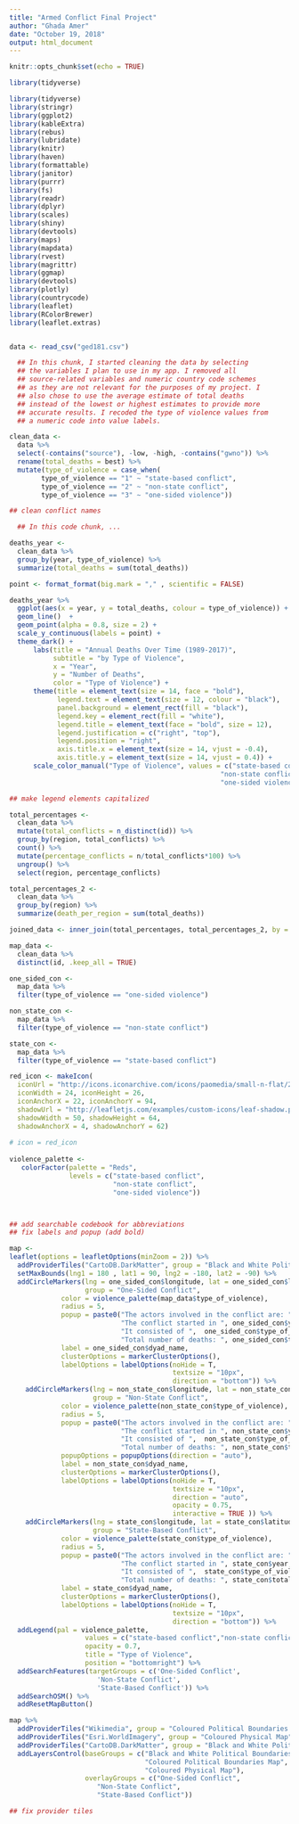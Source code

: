```yaml
---
title: "Armed Conflict Final Project"
author: "Ghada Amer"
date: "October 19, 2018"
output: html_document
---
```


```r
knitr::opts_chunk$set(echo = TRUE)

library(tidyverse)

library(tidyverse)
library(stringr)
library(ggplot2)
library(kableExtra)
library(rebus)
library(lubridate)
library(knitr)
library(haven)
library(formattable)
library(janitor)
library(purrr)
library(fs)
library(readr)
library(dplyr)
library(scales)
library(shiny)
library(devtools)
library(maps)
library(mapdata)
library(rvest)
library(magrittr)
library(ggmap)
library(devtools)
library(plotly)
library(countrycode)
library(leaflet)
library(RColorBrewer)
library(leaflet.extras)


data <- read_csv("ged181.csv")


```

```r

  ## In this chunk, I started cleaning the data by selecting
  ## the variables I plan to use in my app. I removed all 
  ## source-related variables and numeric country code schemes
  ## as they are not relevant for the purposes of my project. I 
  ## also chose to use the average estimate of total deaths 
  ## instead of the lowest or highest estimates to provide more
  ## accurate results. I recoded the type of violence values from 
  ## a numeric code into value labels. 

clean_data <-
  data %>% 
  select(-contains("source"), -low, -high, -contains("gwno")) %>% 
  rename(total_deaths = best) %>% 
  mutate(type_of_violence = case_when(
        type_of_violence == "1" ~ "state-based conflict",
        type_of_violence == "2" ~ "non-state conflict",
        type_of_violence == "3" ~ "one-sided violence")) 

## clean conflict names

```

```r

  ## In this code chunk, ...

deaths_year <-
  clean_data %>% 
  group_by(year, type_of_violence) %>% 
  summarize(total_deaths = sum(total_deaths))

point <- format_format(big.mark = "," , scientific = FALSE)

deaths_year %>% 
  ggplot(aes(x = year, y = total_deaths, colour = type_of_violence)) +
  geom_line()  +
  geom_point(alpha = 0.8, size = 2) + 
  scale_y_continuous(labels = point) + 
  theme_dark() + 
      labs(title = "Annual Deaths Over Time (1989-2017)",
           subtitle = "by Type of Violence",
           x = "Year",
           y = "Number of Deaths",
           color = "Type of Violence") + 
      theme(title = element_text(size = 14, face = "bold"),
            legend.text = element_text(size = 12, colour = "black"),
            panel.background = element_rect(fill = "black"),
            legend.key = element_rect(fill = "white"),
            legend.title = element_text(face = "bold", size = 12),
            legend.justification = c("right", "top"),
            legend.position = "right",
            axis.title.x = element_text(size = 14, vjust = -0.4), 
            axis.title.y = element_text(size = 14, vjust = 0.4)) +
      scale_color_manual("Type of Violence", values = c("state-based conflict" = "orange", 
                                                     "non-state conflict" = "darkred", 
                                                     "one-sided violence" = "lightpink"))

## make legend elements capitalized

```


```r

total_percentages <-
  clean_data %>% 
  mutate(total_conflicts = n_distinct(id)) %>% 
  group_by(region, total_conflicts) %>% 
  count() %>% 
  mutate(percentage_conflicts = n/total_conflicts*100) %>% 
  ungroup() %>% 
  select(region, percentage_conflicts)

total_percentages_2 <-
  clean_data %>%
  group_by(region) %>% 
  summarize(death_per_region = sum(total_deaths))

joined_data <- inner_join(total_percentages, total_percentages_2, by = "region")

```



```r

map_data <-
  clean_data %>% 
  distinct(id, .keep_all = TRUE)

one_sided_con <-
  map_data %>% 
  filter(type_of_violence == "one-sided violence")

non_state_con <-
  map_data %>% 
  filter(type_of_violence == "non-state conflict")

state_con <-
  map_data %>% 
  filter(type_of_violence == "state-based conflict")

red_icon <- makeIcon(
  iconUrl = "http://icons.iconarchive.com/icons/paomedia/small-n-flat/24/map-marker-icon.png",
  iconWidth = 24, iconHeight = 26,
  iconAnchorX = 22, iconAnchorY = 94,
  shadowUrl = "http://leafletjs.com/examples/custom-icons/leaf-shadow.png",
  shadowWidth = 50, shadowHeight = 64,
  shadowAnchorX = 4, shadowAnchorY = 62) 
  
# icon = red_icon
 
violence_palette <- 
   colorFactor(palette = "Reds", 
               levels = c("state-based conflict", 
                          "non-state conflict",
                          "one-sided violence"))



## add searchable codebook for abbreviations
## fix labels and popup (add bold)


```

```r
map <- 
leaflet(options = leafletOptions(minZoom = 2)) %>% 
  addProviderTiles("CartoDB.DarkMatter", group = "Black and White Political Boundaries Map") %>% 
  setMaxBounds(lng1 = 180 , lat1 = 90, lng2 = -180, lat2 = -90) %>% 
  addCircleMarkers(lng = one_sided_con$longitude, lat = one_sided_con$latitude,
                   group = "One-Sided Conflict",
             color = violence_palette(map_data$type_of_violence),
             radius = 5, 
             popup = paste0("The actors involved in the conflict are: ",one_sided_con$dyad_name, "."," ",
                            "The conflict started in ", one_sided_con$year, ".", " ",
                            "It consisted of ",  one_sided_con$type_of_violence, "."," ",
                            "Total number of deaths: ", one_sided_con$total_deaths," ", "."),
             label = one_sided_con$dyad_name,
             clusterOptions = markerClusterOptions(),
             labelOptions = labelOptions(noHide = T, 
                                         textsize = "10px", 
                                         direction = "bottom")) %>% 
    addCircleMarkers(lng = non_state_con$longitude, lat = non_state_con$latitude,
                     group = "Non-State Conflict",
             color = violence_palette(non_state_con$type_of_violence),
             radius = 5, 
             popup = paste0("The actors involved in the conflict are: ", non_state_con$dyad_name, "."," ",
                            "The conflict started in ", non_state_con$year, ".", " ",
                            "It consisted of ",  non_state_con$type_of_violence, "."," ",
                            "Total number of deaths: ", non_state_con$total_deaths," ", "."),
             popupOptions = popupOptions(direction = "auto"),
             label = non_state_con$dyad_name,
             clusterOptions = markerClusterOptions(),
             labelOptions = labelOptions(noHide = T, 
                                         textsize = "10px", 
                                         direction = "auto",
                                         opacity = 0.75,
                                         interactive = TRUE )) %>% 
    addCircleMarkers(lng = state_con$longitude, lat = state_con$latitude,
                     group = "State-Based Conflict",
             color = violence_palette(state_con$type_of_violence),
             radius = 5, 
             popup = paste0("The actors involved in the conflict are: ", state_con$dyad_name, "."," ",
                            "The conflict started in ", state_con$year, ".", " ",
                            "It consisted of ",  state_con$type_of_violence, "."," ",
                            "Total number of deaths: ", state_con$total_deaths," ", "."),
             label = state_con$dyad_name,
             clusterOptions = markerClusterOptions(),
             labelOptions = labelOptions(noHide = T, 
                                         textsize = "10px", 
                                         direction = "bottom")) %>% 
  addLegend(pal = violence_palette,
                   values = c("state-based conflict","non-state conflict","one-sided violence" ),
                   opacity = 0.7,
                   title = "Type of Violence",
                   position = "bottomright") %>% 
  addSearchFeatures(targetGroups = c('One-Sided Conflict', 
                      'Non-State Conflict', 
                      'State-Based Conflict')) %>% 
  addSearchOSM() %>%  
  addResetMapButton()

map %>% 
  addProviderTiles("Wikimedia", group = "Coloured Political Boundaries Map") %>% 
  addProviderTiles("Esri.WorldImagery", group = "Coloured Physical Map") %>% 
  addProviderTiles("CartoDB.DarkMatter", group = "Black and White Political Boundaries Map") %>% 
  addLayersControl(baseGroups = c("Black and White Political Boundaries Map", 
                                  "Coloured Political Boundaries Map",
                                  "Coloured Physical Map"),
                   overlayGroups = c("One-Sided Conflict", 
                      "Non-State Conflict", 
                      "State-Based Conflict")) 

## fix provider tiles


```




